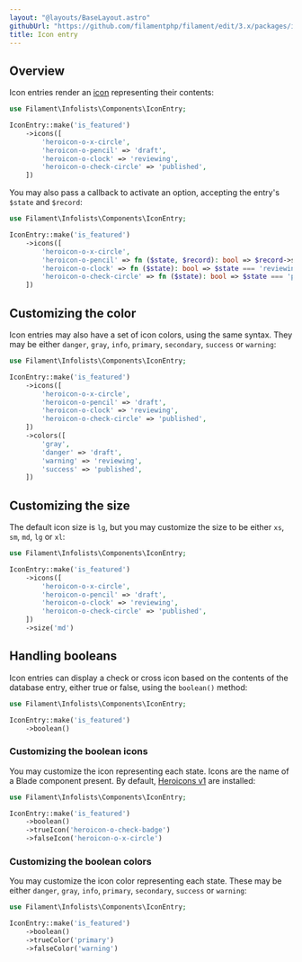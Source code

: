 ```yaml
---
layout: "@layouts/BaseLayout.astro"
githubUrl: "https://github.com/filamentphp/filament/edit/3.x/packages/infolists/docs/03-entries/03-icon.md"
title: Icon entry
---
```


## Overview

Icon entries render an [icon](https://blade-ui-kit.com/blade-icons?set=1#search) representing their contents:

```php
use Filament\Infolists\Components\IconEntry;

IconEntry::make('is_featured')
    ->icons([
        'heroicon-o-x-circle',
        'heroicon-o-pencil' => 'draft',
        'heroicon-o-clock' => 'reviewing',
        'heroicon-o-check-circle' => 'published',
    ])
```

You may also pass a callback to activate an option, accepting the entry's `$state` and `$record`:

```php
use Filament\Infolists\Components\IconEntry;

IconEntry::make('is_featured')
    ->icons([
        'heroicon-o-x-circle',
        'heroicon-o-pencil' => fn ($state, $record): bool => $record->status === 2,
        'heroicon-o-clock' => fn ($state): bool => $state === 'reviewing',
        'heroicon-o-check-circle' => fn ($state): bool => $state === 'published',
    ])
```

## Customizing the color

Icon entries may also have a set of icon colors, using the same syntax. They may be either `danger`, `gray`, `info`, `primary`, `secondary`, `success` or `warning`:

```php
use Filament\Infolists\Components\IconEntry;

IconEntry::make('is_featured')
    ->icons([
        'heroicon-o-x-circle',
        'heroicon-o-pencil' => 'draft',
        'heroicon-o-clock' => 'reviewing',
        'heroicon-o-check-circle' => 'published',
    ])
    ->colors([
        'gray',
        'danger' => 'draft',
        'warning' => 'reviewing',
        'success' => 'published',
    ])
```

## Customizing the size

The default icon size is `lg`, but you may customize the size to be either `xs`, `sm`, `md`, `lg` or `xl`:

```php
use Filament\Infolists\Components\IconEntry;

IconEntry::make('is_featured')
    ->icons([
        'heroicon-o-x-circle',
        'heroicon-o-pencil' => 'draft',
        'heroicon-o-clock' => 'reviewing',
        'heroicon-o-check-circle' => 'published',
    ])
    ->size('md')
```

## Handling booleans

Icon entries can display a check or cross icon based on the contents of the database entry, either true or false, using the `boolean()` method:

```php
use Filament\Infolists\Components\IconEntry;

IconEntry::make('is_featured')
    ->boolean()
```

### Customizing the boolean icons

You may customize the icon representing each state. Icons are the name of a Blade component present. By default, [Heroicons v1](https://v1.heroicons.com) are installed:

```php
use Filament\Infolists\Components\IconEntry;

IconEntry::make('is_featured')
    ->boolean()
    ->trueIcon('heroicon-o-check-badge')
    ->falseIcon('heroicon-o-x-circle')
```

### Customizing the boolean colors

You may customize the icon color representing each state. These may be either `danger`, `gray`, `info`, `primary`, `secondary`, `success` or `warning`:

```php
use Filament\Infolists\Components\IconEntry;

IconEntry::make('is_featured')
    ->boolean()
    ->trueColor('primary')
    ->falseColor('warning')
```
